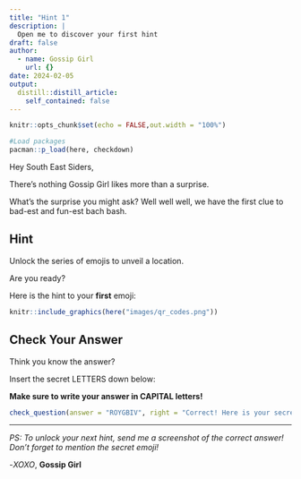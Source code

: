 ```yaml
---
title: "Hint 1"
description: |
  Open me to discover your first hint
draft: false  
author:
  - name: Gossip Girl
    url: {}
date: 2024-02-05
output:
  distill::distill_article:
    self_contained: false
---
```


```r
knitr::opts_chunk$set(echo = FALSE,out.width = "100%")
```

```r
#Load packages
pacman::p_load(here, checkdown)
```

Hey South East Siders, 

There’s nothing Gossip Girl likes more than a surprise. 

What’s the surprise you might ask? Well well well, we have the first clue to bad-est and fun-est bach bash. 

## Hint

Unlock the series of emojis to unveil a location.


Are you ready? 

Here is the hint to your **first** emoji: 

```r
knitr::include_graphics(here("images/qr_codes.png"))
```
## Check Your Answer

Think you know the answer?

Insert the secret LETTERS down below:


**Make sure to write your answer in CAPITAL letters!**

```r
check_question(answer = "ROYGBIV", right = "Correct! Here is your secret emoji: 🌈", wrong = "Awe... You missed. Try Again!")
```

----------------------------------------------------------
*PS: To unlock your next hint, send me a screenshot of the correct answer! Don't forget to mention the secret emoji!*

-*XOXO*, **Gossip Girl**
